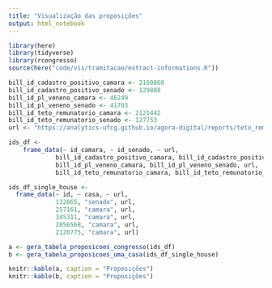 ```yaml
---
title: "Visualização das proposições"
output: html_notebook
---
```



```r
library(here)
library(tidyverse)
library(rcongresso)
source(here("code/vis/tramitacao/extract-informations.R"))
```

```r
bill_id_cadastro_positivo_camara <- 2160860
bill_id_cadastro_positivo_senado <- 129808
bill_id_pl_veneno_camara <- 46249
bill_id_pl_veneno_senado <- 41703
bill_id_teto_remunatorio_camara <- 2121442
bill_id_teto_remunatorio_senado <- 127753
url <- "https://analytics-ufcg.github.io/agora-digital/reports/teto_remuneratorio-camara.html"

ids_df <- 
    frame_data(~ id_camara, ~ id_senado, ~ url, 
             bill_id_cadastro_positivo_camara, bill_id_cadastro_positivo_senado, url,
             bill_id_pl_veneno_camara, bill_id_pl_veneno_senado, url,
             bill_id_teto_remunatorio_camara, bill_id_teto_remunatorio_senado, url)

ids_df_single_house <-
  frame_data(~ id, ~ casa, ~ url,
             132865, "senado", url,
             257161, "camara", url,
             345311, "camara", url,
             2056568, "camara", url,
             2120775, "camara", url)
```

```r
a <- gera_tabela_proposicoes_congresso(ids_df)
b <- gera_tabela_proposicoes_uma_casa(ids_df_single_house)
```

```r
knitr::kable(a, caption = "Proposições")
knitr::kable(b, caption = "Proposições")
```

